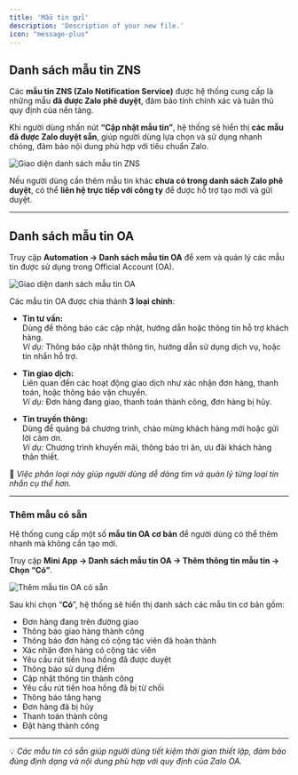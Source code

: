 ```yaml
---
title: 'Mẫu tin gửi'
description: 'Description of your new file.'
icon: "message-plus"
---
```


## **Danh sách mẫu tin ZNS** 

Các **mẫu tin ZNS (Zalo Notification Service)** được hệ thống cung cấp là những mẫu **đã được Zalo phê duyệt**, đảm bảo tính chính xác và tuân thủ quy định của nền tảng.  

Khi người dùng nhấn nút **“Cập nhật mẫu tin”**, hệ thống sẽ hiển thị **các mẫu đã được Zalo duyệt sẵn**, giúp người dùng lựa chọn và sử dụng nhanh chóng, đảm bảo nội dung phù hợp với tiêu chuẩn Zalo.

<Frame caption="Danh sách mẫu tin ZNS được Zalo phê duyệt">
  <img
    src="https://aimini-upload.sgp1.digitaloceanspaces.com/image697_da1ab60dff.png"
    alt="Giao diện danh sách mẫu tin ZNS"
    style={{
      borderRadius: "0.5rem",
      width: "100%",
      height: "auto",
      objectFit: "cover",
      objectPosition: "0 -40px" 
    }}
  />
</Frame>

Nếu người dùng cần thêm mẫu tin khác **chưa có trong danh sách Zalo phê duyệt**, có thể **liên hệ trực tiếp với công ty** để được hỗ trợ tạo mới và gửi duyệt.

---

## **Danh sách mẫu tin OA**

Truy cập **Automation → Danh sách mẫu tin OA** để xem và quản lý các mẫu tin được sử dụng trong Official Account (OA).

<Frame caption="Danh sách mẫu tin OA trong Automation">
  <img
    src="https://aimini-upload.sgp1.digitaloceanspaces.com/image698_827065fdec.png"
    alt="Giao diện danh sách mẫu tin OA"
    style={{
      borderRadius: "0.5rem",
      width: "100%",
      height: "auto",
      objectFit: "cover",
      objectPosition: "0 -40px" 
    }}
  />
</Frame>

Các mẫu tin OA được chia thành **3 loại chính**:

- **Tin tư vấn:**  
  Dùng để thông báo các cập nhật, hướng dẫn hoặc thông tin hỗ trợ khách hàng.  
  *Ví dụ:* Thông báo cập nhật thông tin, hướng dẫn sử dụng dịch vụ, hoặc tin nhắn hỗ trợ.

- **Tin giao dịch:**  
  Liên quan đến các hoạt động giao dịch như xác nhận đơn hàng, thanh toán, hoặc thông báo vận chuyển.  
  *Ví dụ:* Đơn hàng đang giao, thanh toán thành công, đơn hàng bị hủy.

- **Tin truyền thông:**  
  Dùng để quảng bá chương trình, chào mừng khách hàng mới hoặc gửi lời cảm ơn.  
  *Ví dụ:* Chương trình khuyến mãi, thông báo tri ân, ưu đãi khách hàng thân thiết.

📘 *Việc phân loại này giúp người dùng dễ dàng tìm và quản lý từng loại tin nhắn cụ thể hơn.*

---

### **Thêm mẫu có sẵn** 

Hệ thống cung cấp một số **mẫu tin OA cơ bản** để người dùng có thể thêm nhanh mà không cần tạo mới.

Truy cập **Mini App → Danh sách mẫu tin OA → Thêm thông tin mẫu tin → Chọn “Có”**.

<Frame caption="Thêm mẫu tin OA có sẵn">
  <img
    src="https://aimini-upload.sgp1.digitaloceanspaces.com/image699_7c5ff5f1c6.png"
    alt="Thêm mẫu tin OA có sẵn"
    style={{
      borderRadius: "0.5rem",
      width: "100%",
      height: "auto",
      objectFit: "cover",
      objectPosition: "0 -40px" 
    }}
  />
</Frame>

Sau khi chọn “**Có**”, hệ thống sẽ hiển thị danh sách các mẫu tin cơ bản gồm:

- Đơn hàng đang trên đường giao  
- Thông báo giao hàng thành công  
- Thông báo đơn hàng có cộng tác viên đã hoàn thành  
- Xác nhận đơn hàng có cộng tác viên  
- Yêu cầu rút tiền hoa hồng đã được duyệt  
- Thông báo sử dụng điểm  
- Cập nhật thông tin thành công  
- Yêu cầu rút tiền hoa hồng đã bị từ chối  
- Thông báo tăng hạng  
- Đơn hàng đã bị hủy  
- Thanh toán thành công  
- Đặt hàng thành công

---

💡 *Các mẫu tin có sẵn giúp người dùng tiết kiệm thời gian thiết lập, đảm bảo đúng định dạng và nội dung phù hợp với quy định của Zalo OA.*

